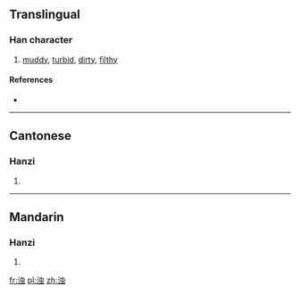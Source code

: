 {{also|濁}}
==Translingual==

===Han character===
{{Han char|rn=85|rad=水|as=06|sn=9|four=|canj=水中一戈 (ELMI)}}

# [[muddy]], [[turbid]], [[dirty]], [[filthy]]

====References====
* {{Han ref|kx=0623.171|hdz=31607.010|uh=6D4A|ud=27978}}

----

==Cantonese==

===Hanzi===
{{yue-hanzi|jyut=|y=juk6|tra=濁}}

# {{defn|lang=yue|sort=水06}}

----

==Mandarin==

===Hanzi===
{{cmn-hanzi|tra=濁|pin=[[zhuó]] ([[zhuo2]])|wg=cho<sup>2</sup>}}

# {{defn|lang=cmn|sort=水06}}

[[fr:浊]]
[[pl:浊]]
[[zh:浊]]
